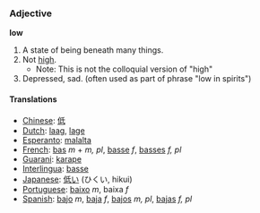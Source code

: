 ===Adjective===
'''low'''

#A state of being beneath many things.
#Not [[high]]. 
#*Note: This is not the colloquial version of "high"
#Depressed, sad. (often used as part of phrase "low in spirits")

====Translations====
*[[Chinese]]: [[低]]
*[[Dutch]]: [[laag]], [[lage]]
*[[Esperanto]]: [[malalta]]
*[[French]]: [[bas]] ''m'' + ''m, pl'', [[basse]] ''f'', [[basses]] ''f, pl''
*[[Guarani]]: [[karape]]
*[[Interlingua]]: [[basse]]
*[[Japanese]]: [[低い]] (ひくい, hikui)
*[[Portuguese]]: [[baixo]] ''m'', baixa ''f''
*[[Spanish]]: [[bajo]] ''m'', [[baja]] ''f'', [[bajos]] ''m, pl'', [[bajas]] ''f, pl''
